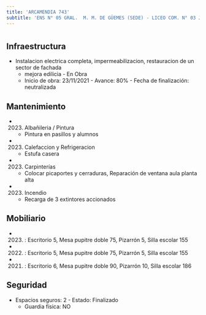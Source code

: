 ```yaml
---
title: 'ARCAMENDIA 743'
subtitle: 'ENS N° 05 GRAL.  M. M. DE GÜEMES (SEDE) - LICEO COM. N° 03 JOSE MANUEL ESTRADA'
---
```


#
## Infraestructura

* Instalacion electrica completa, impermeabilizacion, restauracion de un sector de fachada 
    + mejora edilicia - En Obra 
    + Inicio de obra: 23/11/2021 - Avance: 80% - Fecha de finalización: neutralizada 






## Mantenimiento

*  (2023) Albañileria / Pintura 
    + Pintura en pasillos y alumnos

*  (2023) Calefaccion y Refrigeracion 
    + Estufa casera

*  (2023) Carpinterías 
    + Colocar picaportes y cerraduras, Reparación de ventana aula planta alta

*  (2023) Incendio 
    + Recarga de 3 extintores accionados





## Mobiliario

*  (2023) : Escritorio 5, Mesa pupitre doble 75, Pizarrón 5, Silla escolar 155 

*  (2022) : Escritorio 5, Mesa pupitre doble 75, Pizarrón 5, Silla escolar 155 

*  (2021) : Escritorio 6, Mesa pupitre doble 90, Pizarrón 10, Silla escolar 186 





## Seguridad

*  Espacios seguros: 2 - Estado: Finalizado 
    + Guardia física: NO



